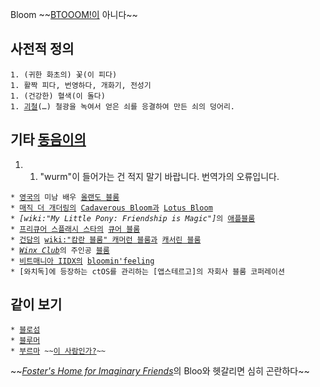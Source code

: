Bloom ~~[[BTOOOM!]]이 아니다~~

== 사전적 정의 ==
 1. (귀한 화초의) 꽃(이 피다)
 1. 활짝 피다, 번영하다, 개화기, 전성기
 1. (건강한) 혈색(이 돌다)
 1. [[괴철]](…) 철광을 녹여서 얻은 쇠를 응결하여 만든 쇠의 덩어리.

== 기타 [[동음이의]] ==
## "wurm"이 들어가는 건 적지 말기 바랍니다. 번역가의 오류입니다.
 * [[영국]]의 미남 배우 [[올랜도 블룸]]
 * [[매직 더 개더링]]의 [[Cadaverous Bloom]]과 [[Lotus Bloom]]
 * ''[wiki:"My Little Pony: Friendship is Magic"]''의 [[애플블룸]]
 * [[두 사람은 프리큐어 Splash Star|프리큐어 스플래시 스타]]의 [[큐어 블룸]]
 * [[건담]]의 [[wiki:"캄란 블룸" 캐머런 블룸]]과 [[캐서린 블룸]]
 * ''[[Winx Club]]''의 주인공 [[블룸(Winx Club)|블룸]]
 * [[비트매니아 IIDX]]의 [[bloomin'feeling]]
 * [와치독]에 등장하는 ctOS를 관리하는 [앱스테르고]의 자회사 블룸 코퍼레이션

== 같이 보기 ==
 * [[블로섬]]
 * [[드로워즈|블루머]]
 * [[부르마]] ~~[[부르마(드래곤볼)|이 사람인가?]]~~
~~''[[Foster's Home for Imaginary Friends]]''의 Bloo와 헷갈리면 심히 곤란하다~~
